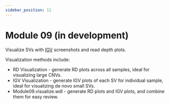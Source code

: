 ```yaml
---
sidebar_position: 11
---
```


# Module 09 (in development)

Visualize SVs with
[IGV](http://software.broadinstitute.org/software/igv/)
screenshots and read depth plots.

Visualization methods include:
* RD Visualization - generate RD plots across all
samples, ideal for visualizing large CNVs.
* IGV Visualization - generate IGV plots of each
SV for individual sample, ideal for visualizing
de novo small SVs.
* Module09.visualize.wdl - generate RD plots and
IGV plots, and combine them for easy review.
